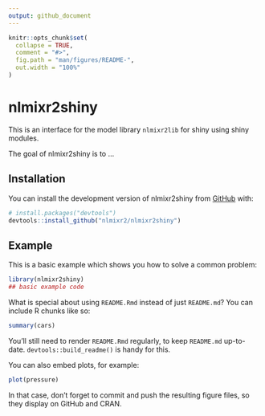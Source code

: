 ```yaml
---
output: github_document
---
```


<!-- README.md is generated from README.Rmd. Please edit that file -->

```r
knitr::opts_chunk$set(
  collapse = TRUE,
  comment = "#>",
  fig.path = "man/figures/README-",
  out.width = "100%"
)
```

# nlmixr2shiny

This is an interface for the model library `nlmixr2lib` for shiny
using shiny modules.

<!-- badges: start -->
<!-- badges: end -->

The goal of nlmixr2shiny is to ...

## Installation

You can install the development version of nlmixr2shiny from [GitHub](https://github.com/) with:

``` r
# install.packages("devtools")
devtools::install_github("nlmixr2/nlmixr2shiny")
```

## Example

This is a basic example which shows you how to solve a common problem:

```r
library(nlmixr2shiny)
## basic example code
```

What is special about using `README.Rmd` instead of just `README.md`? You can include R chunks like so:

```r
summary(cars)
```

You'll still need to render `README.Rmd` regularly, to keep `README.md` up-to-date. `devtools::build_readme()` is handy for this.

You can also embed plots, for example:

```r
plot(pressure)
```

In that case, don't forget to commit and push the resulting figure files, so they display on GitHub and CRAN.
